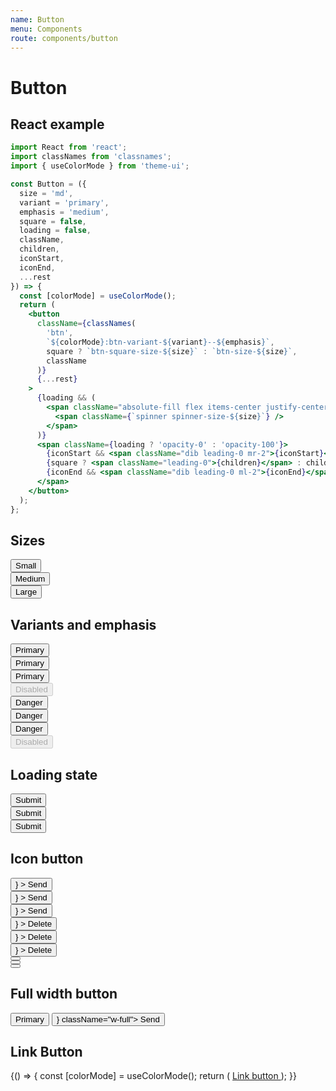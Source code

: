 ```yaml
---
name: Button
menu: Components
route: components/button
---
```


# Button


## React example

```jsx
import React from 'react';
import classNames from 'classnames';
import { useColorMode } from 'theme-ui';

const Button = ({
  size = 'md',
  variant = 'primary',
  emphasis = 'medium',
  square = false,
  loading = false,
  className,
  children,
  iconStart,
  iconEnd,
  ...rest
}) => {
  const [colorMode] = useColorMode();
  return (
    <button
      className={classNames(
        'btn',
        `${colorMode}:btn-variant-${variant}--${emphasis}`,
        square ? `btn-square-size-${size}` : `btn-size-${size}`,
        className
      )}
      {...rest}
    >
      {loading && (
        <span className="absolute-fill flex items-center justify-center">
          <span className={`spinner spinner-size-${size}`} />
        </span>
      )}
      <span className={loading ? 'opacity-0' : 'opacity-100'}>
        {iconStart && <span className="dib leading-0 mr-2">{iconStart}</span>}
        {square ? <span className="leading-0">{children}</span> : children}
        {iconEnd && <span className="dib leading-0 ml-2">{iconEnd}</span>}
      </span>
    </button>
  );
};
```

## Sizes

<Playground>
  <div className="mb-12">
    <div className="mb-4">
      <Button size="sm">Small</Button>
    </div>
    <div className="mb-4">
      <Button size="md">Medium</Button>
    </div>
    <div className="mb-4">
      <Button size="lg">Large</Button>
    </div>
  </div>
</Playground>

## Variants and emphasis

<Playground>
  <div className="flex flex-row -mh-4 mb-12">
    <div className="col col-auto ph-4">
      <div className="mb-4">
        <Button variant="primary" emphasis="low">
          Primary
        </Button>
      </div>
      <div className="mb-4">
        <Button variant="primary" emphasis="medium">
          Primary
        </Button>
      </div>
      <div className="mb-4">
        <Button variant="primary" emphasis="high">
          Primary
        </Button>
      </div>
      <div className="mb-4">
        <Button disabled variant="primary" emphasis="high">
          Disabled
        </Button>
      </div>
    </div>
    <div className="col col-auto ph-4">
      <div className="mb-4">
        <Button variant="danger" emphasis="low">
          Danger
        </Button>
      </div>
      <div className="mb-4">
        <Button variant="danger" emphasis="medium">
          Danger
        </Button>
      </div>
      <div className="mb-4">
        <Button variant="danger" emphasis="high">
          Danger
        </Button>
      </div>
      <div className="mb-4">
        <Button disabled variant="danger" emphasis="high">
          Disabled
        </Button>
      </div>
    </div>
  </div>
</Playground>

## Loading state

<Playground>
  <div className="mb-4">
    <Button size="sm" loading>
      Submit
    </Button>
  </div>
  <div className="mb-4">
    <Button size="md" loading>
      Submit
    </Button>
  </div>
  <div>
    <Button size="lg" loading>
      Submit
    </Button>
  </div>
</Playground>

## Icon button

<Playground>
  <div className="flex flex-row -mh-4 mb-12">
    <div className="col col-auto ph-4">
      <div className="mb-4">
        <Button
          size="sm"
          variant="primary"
          emphasis="low"
          iconEnd={<MdSend size={18} />}
        >
          Send
        </Button>
      </div>
      <div className="mb-4">
        <Button
          size="md"
          variant="primary"
          emphasis="medium"
          iconEnd={<MdSend size={18} />}
        >
          Send
        </Button>
      </div>
      <div className="mb-4">
        <Button
          size="lg"
          variant="primary"
          emphasis="high"
          iconEnd={<MdSend size={18} />}
        >
          Send
        </Button>
      </div>
    </div>
    <div className="col col-auto ph-4">
      <div className="mb-4">
        <Button
          size="sm"
          variant="danger"
          emphasis="low"
          iconStart={<MdDelete size={18} />}
        >
          Delete
        </Button>
      </div>
      <div className="mb-4">
        <Button
          size="md"
          variant="danger"
          emphasis="medium"
          iconStart={<MdDelete size={20} />}
        >
          Delete
        </Button>
      </div>
      <div className="mb-4">
        <Button
          size="lg"
          variant="danger"
          emphasis="high"
          iconStart={<MdDelete size={22} />}
        >
          Delete
        </Button>
      </div>
    </div>
    <div className="col col-auto ph-4">
      <div className="mb-4">
        <Button size="sm" variant="danger" emphasis="low" square>
          <MdDelete size={18} />
        </Button>
      </div>
      <div className="mb-4">
        <Button size="md" variant="danger" emphasis="medium" square>
          <MdDelete size={20} />
        </Button>
      </div>
      <div className="mb-4">
        <Button size="lg" variant="danger" emphasis="high" square>
          <MdDelete size={22} />
        </Button>
      </div>
    </div>
  </div>
</Playground>

## Full width button

<Playground>
  <Button className="w-full mb-4">Primary</Button>
  <Button iconEnd={<MdSend size={20} />} className="w-full">
    Send
  </Button>
</Playground>

## Link Button

<Playground>
  {() => {
    const [colorMode] = useColorMode();
    return (
      <a
        className={`btn btn-size-md ${colorMode}:btn-variant-primary--medium`}
        href="#"
      >
        Link button
      </a>
    );
  }}
</Playground>
